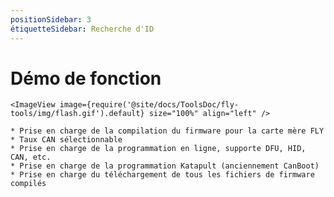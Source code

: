 ```yaml
---
positionSidebar: 3
étiquetteSidebar: Recherche d'ID
---
```





# Démo de fonction

    <ImageView image={require('@site/docs/ToolsDoc/fly-tools/img/flash.gif').default} size="100%" align="left" />

    * Prise en charge de la compilation du firmware pour la carte mère FLY
    * Taux CAN sélectionnable
    * Prise en charge de la programmation en ligne, supporte DFU, HID, CAN, etc.
    * Prise en charge de la programmation Katapult (anciennement CanBoot)
    * Prise en charge du téléchargement de tous les fichiers de firmware compilés